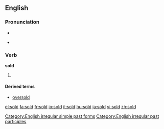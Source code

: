 {{see|şold}}

==English==

===Pronunciation===
*{{IPA|/'sɔld/}}
*{{audio|en-us-sold.ogg|Audio (US)}}
*:{{rhymes|əʊld}}

===Verb===
'''sold'''

# {{past of|[[sell]]}}

====Derived terms====
*[[oversold]]

[[Category:English irregular simple past forms]]
[[Category:English irregular past participles]]

[[el:sold]]
[[fa:sold]]
[[fr:sold]]
[[io:sold]]
[[it:sold]]
[[hu:sold]]
[[ja:sold]]
[[vi:sold]]
[[zh:sold]]